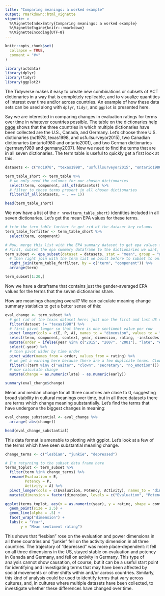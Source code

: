 ```yaml
---
title: "Comparing meanings: a worked example"
output: rmarkdown::html_vignette
vignette: >
  %\VignetteIndexEntry{Comparing meanings: a worked example}
  %\VignetteEngine{knitr::rmarkdown}
  %\VignetteEncoding{UTF-8}
---
```


```r
knitr::opts_chunk$set(
  collapse = TRUE,
  comment = "#>"
)
```

```r
library(actdata)
library(dplyr)
library(tidyr)
library(ggplot2)
```

The Tidyverse makes it easy to create new combinations or subsets of ACT dictionaries in a way that is completely replicable, and to visualize quantities of interest over time and/or across countries. An example of how these data sets can be used along with `dplyr`, `tidyr`, and `ggplot` is presented here.

Say we are interested in comparing changes in evaluation ratings for terms over time in whatever countries possible. The table on the [dictionaries help page](https://ahcombs.github.io/actdata/articles/dictionaries.html) shows that the three countries in which multiple dictionaries have been collected are the U.S., Canada, and Germany. Let's choose three U.S. dictionaries (nc1978, texas1998, and usfullsurveyor2015), two Canadian dictionaries (ontario1980 and ontario2001), and two German dictionaries (germany1989 and germany2007). Now we need to find the terms that are in all seven dictionaries. The term table is useful to quickly get a first look at this.

```r
datasets <- c("nc1978", "texas1998", "usfullsurveyor2015", "ontario1980", "ontario2001", "germany1989", "germany2007")

term_table_short <- term_table %>% 
  # we only need the columns for our chosen dictionaries
  select(term, component, all_of(datasets)) %>% 
  # filter to those terms present in all chosen dictionaries
  filter(if_all(datasets, ~ . == 1))

head(term_table_short)
```

We now have a list of the `r nrow(term_table_short)` identities included in all seven dictionaries. Let's get the mean EPA values for these terms.

```r
# trim the term table further to get rid of the dataset key columns
term_table_forfilter <- term_table_short %>% 
  select(term, component)

# Now, merge this list with the EPA summary dataset to get epa values for the countries and years we are interested in.
# First, subset the epa summary dataframe to the dictionaries we want, to only include means, and to only include gender averaged values.
term_subset <- epa_subset(dataset = datasets, stat = "mean", group = "all") %>% 
  # then right join with the term list we built before to subset to only the terms we are interested in. 
  right_join(term_table_forfilter, by = c("term", "component")) %>% 
  arrange(term)

term_subset[1:20,]
```

Now we have a dataframe that contains just the gender-averaged EPA values for the terms that the seven dictionaries share. 

How are meanings changing overall? We can calculate meaning change summary statistics to get a better sense of this:

```r
eval_change <- term_subset %>% 
  # get rid of the texas dataset here; just use the first and last US sets for a change calculation. Drop institution codes too, we won't use them here.
  filter(dataset != "texas1998") %>% 
  # first pivot longer so that there is one sentiment value per row
  pivot_longer(cols = c(E, P, A), names_to = "dimension", values_to = "rating") %>% 
  select(term, component, context, year, dimension, rating, -instcodes) %>%
  mutate(order = ifelse(year %in% c("2015", "2007", "2001"), "late", "early")) %>% 
  select(-year) %>% 
  # then pivot wider by time order
  pivot_wider(names_from = order, values_from = rating) %>% 
  # we get a warning here because there are a few duplicate terms. Clown, secretary, and waiter are all included more than once in the nc1978 data set. This is something to watch for; there are a handful of duplicates in other data sets as well. These are in the original raw data files and they have been left as is in this package. Here, I remove these terms. I also remove "no_emotion" here.
  filter(!(term %in% c("waiter", "clown", "secretary", "no_emotion"))) %>% 
  # now calculate change
  mutate(change = as.numeric(late) - as.numeric(early)) 

summary(eval_change$change)
```

Mean and median change for all three countries are close to 0, suggesting broad stability in cultural meanings over time, but in all three datasets there are terms which change meaning substantially. Let's find the terms that have undergone the biggest changes in meaning:

```r
eval_change_substantial <- eval_change %>% 
  arrange(-abs(change))

head(eval_change_substantial)
```

This data format is amenable to plotting with ggplot. Let's look at a few of the terms which have seen substantial meaning change. 

```r
change_terms <- c("lesbian", "junkie", "depressed")

# I'm returning to the subset data frame here
terms_toplot <- term_subset %>% 
  filter(term %in% change_terms) %>% 
  rename(Evaluation = E, 
         Potency = P,
         Activity = A) %>% 
  pivot_longer(cols = c(Evaluation, Potency, Activity), names_to = "dimension", values_to = "rating") %>% 
  mutate(dimension = factor(dimension, levels = c("Evaluation", "Potency", "Activity")))

ggplot(terms_toplot, aes(x = as.numeric(year), y = rating, shape = context, color = term)) +
  geom_point(size = 2.5) +
  geom_line(alpha = .5) + 
  facet_wrap("dimension") + 
  labs(x = "Year",
       y = "Mean sentiment rating")
```

This shows that "lesbian"  rose on the evaluation and power dimensions in all three countries and "junkie" fell on the activity dimension in all three countries. The trajectory of "depressed" was more place-dependent: it fell on all three dimensions in the US, stayed stable on evaluation and potency in Canada and Germany, and fell on activity in Germany. This type of analysis cannot show causation, of course, but it can be a useful start point for identifying and investigating terms that may have been affected by social movements or other shifts within and/or across countries. Similarly, this kind of analysis could be used to identify terms that vary across cultures, and, in cultures where multiple datasets have been collected, to investigate whether these differences have changed over time.
